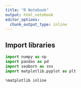 ```yaml
---
title: "R Notebook"
output: html_notebook
editor_options: 
  chunk_output_type: inline
---
```


## Import libraries

```python

import numpy as np
import pandas as pd
import seaborn as sns
import matplotlib.pyplot as plt

%matplotlib inline

```

